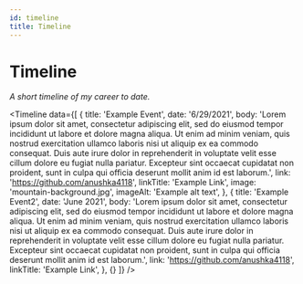 ---
id: timeline
title: Timeline
---

# Timeline

_A short timeline of my career to date._


<Timeline
  data={[
    {
      title: 'Example Event',
      date: '6/29/2021',
      body: 'Lorem ipsum dolor sit amet, consectetur adipiscing elit, sed do eiusmod tempor incididunt ut labore et dolore magna aliqua. Ut enim ad minim veniam, quis nostrud exercitation ullamco laboris nisi ut aliquip ex ea commodo consequat. Duis aute irure dolor in reprehenderit in voluptate velit esse cillum dolore eu fugiat nulla pariatur. Excepteur sint occaecat cupidatat non proident, sunt in culpa qui officia deserunt mollit anim id est laborum.',
      link: 'https://github.com/anushka4118',
      linkTitle: 'Example Link',
      image: 'mountain-background.jpg',
      imageAlt: 'Example alt text',
    },
        {
      title: 'Example Event2',
      date: 'June 2021',
      body: 'Lorem ipsum dolor sit amet, consectetur adipiscing elit, sed do eiusmod tempor incididunt ut labore et dolore magna aliqua. Ut enim ad minim veniam, quis nostrud exercitation ullamco laboris nisi ut aliquip ex ea commodo consequat. Duis aute irure dolor in reprehenderit in voluptate velit esse cillum dolore eu fugiat nulla pariatur. Excepteur sint occaecat cupidatat non proident, sunt in culpa qui officia deserunt mollit anim id est laborum.',
      link: 'https://github.com/anushka4118',
      linkTitle: 'Example Link',
    },
    {}
  ]}
/>
